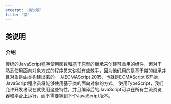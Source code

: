 ```yaml
---
excerpt: '类说明'
title: '类'
---
```

## 类说明

### 介绍

传统的JavaScript程序使用函数和基于原型的继承来创建可重用的组件，但对于熟悉使用面向对象方式的程序员来讲就有些棘手，因为他们用的是基于类的继承并且对象是由类构建出来的。 从ECMAScript 2015，也就是ECMAScript 6开始，JavaScript程序员将能够使用基于类的面向对象的方式。 使用TypeScript，我们允许开发者现在就使用这些特性，并且编译后的JavaScript可以在所有主流浏览器和平台上运行，而不需要等到下个JavaScript版本。

